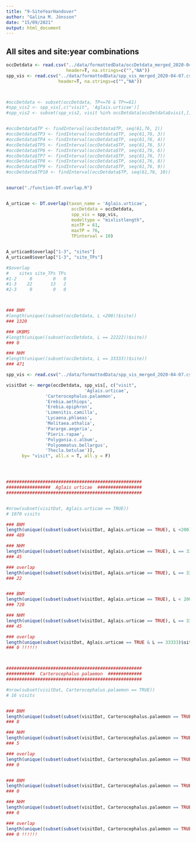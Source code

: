 ```yaml
---
title: "9-SiteYearHandover"
author: "Galina M. Jönsson"
date: "15/09/2021"
output: html_document
---
```


## All sites and site:year combinations
```r
occDetdata <- read.csv("../data/formattedData/occDetdata_merged_2020-04-07.csv", 
                       header=T, na.strings=c("","NA")) 
spp_vis <- read.csv("../data/formattedData/spp_vis_merged_2020-04-07.csv", 
                    header=T, na.strings=c("","NA"))



#occDetdata <- subset(occDetdata, TP<=76 & TP>=61)
#spp_vis2 <- spp_vis[,c("visit", 'Aglais.urticae')]
#spp_vis2 <- subset(spp_vis2, visit %in% occDetdata[occDetdata$visit,])


#occDetdata$TP <- findInterval(occDetdata$TP, seq(61,76, 2))
#occDetdata$TP3 <- findInterval(occDetdata$TP, seq(61,76, 3))
#occDetdata$TP4 <- findInterval(occDetdata$TP, seq(61,76, 4))
#occDetdata$TP5 <- findInterval(occDetdata$TP, seq(61,76, 5))
#occDetdata$TP6 <- findInterval(occDetdata$TP, seq(61,76, 6))
#occDetdata$TP7 <- findInterval(occDetdata$TP, seq(61,76, 7))
#occDetdata$TP8 <- findInterval(occDetdata$TP, seq(61,76, 8))
#occDetdata$TP9 <- findInterval(occDetdata$TP, seq(61,76, 9))
#occDetdata$TP10 <- findInterval(occDetdata$TP, seq(61,76, 10))


source("./function-DT.overlap.R")


A_urticae <- DT.overlap(taxon_name = 'Aglais.urticae',
                         occDetdata = occDetdata,
                         spp_vis = spp_vis,
                         modeltype = "mixlistlength",
                         minTP = 61, 
                         maxTP = 76,
                         TPinterval = 10)


A_urticae8$overlap["1-3", "sites"]
A_urticae8$overlap["1-3", "site_TPs"]

#$overlap
#    sites site_TPs TPs
#1-2     0        0   0
#1-3    22       13   2
#2-3     0        0   0



### BNM
#length(unique((subset(occDetdata, L <200))$site))
### 1320

### UKBMS
#length(unique((subset(occDetdata, L == 22222))$site))
### 0

### NHM
#length(unique((subset(occDetdata, L == 33333))$site))
### 471
```


```r

spp_vis <- read.csv("../data/formattedData/spp_vis_merged_2020-04-07.csv", header=T, na.strings=c("","NA"))

visitDat <- merge(occDetdata, spp_vis[, c("visit",
                              'Aglais.urticae',
               'Carterocephalus.palaemon',
               'Erebia.aethiops',
               'Erebia.epiphron',
               'Limenitis.camilla',
               'Lycaena.phlaeas',
               'Melitaea.athalia',
               'Pararge.aegeria',
               'Pieris.rapae',
               'Polygonia.c.album',
               'Polyommatus.bellargus',
               'Thecla.betulae')], 
      by= "visit", all.x = T, all.y = F)




#################################################### 
#################  Aglais urticae  ################# 
#################################################### 


#nrow(subset(visitDat, Aglais.urticae == TRUE))
# 1070 visits

### BNM
length(unique((subset(subset(visitDat, Aglais.urticae == TRUE), L <200))$site))
### 489

### NHM
length(unique((subset(subset(visitDat, Aglais.urticae == TRUE), L == 33333))$site))
### 45

### overlap
length(unique((subset(subset(visitDat, Aglais.urticae == TRUE), L == 33333))$site)[unique((subset(subset(visitDat, Aglais.urticae == TRUE), L == 33333))$site) %in% unique((subset(subset(visitDat, Aglais.urticae == TRUE), L <200))$site)])
### 22


### BNM
length(unique((subset(subset(visitDat, Aglais.urticae == TRUE), L < 2000))$siteYear))
### 720

### NHM
length(unique((subset(subset(visitDat, Aglais.urticae == TRUE), L == 33333))$siteYear))
### 45

### overlap
length(unique(subset(visitDat, Aglais.urticae == TRUE & L == 33333)$siteYear)[unique((subset(subset(visitDat, Aglais.urticae == TRUE), L == 33333))$siteYear) %in% unique((subset(subset(visitDat, Aglais.urticae == TRUE), L <200))$siteYear)])
### 0 !!!!!!



#################################################### 
###########  Carterocephalus palaemon  ############# 
#################################################### 

#nrow(subset(visitDat, Carterocephalus.palaemon == TRUE))
# 16 visits


### BNM
length(unique((subset(subset(visitDat, Carterocephalus.palaemon == TRUE), L <200))$site))
### 8

### NHM
length(unique((subset(subset(visitDat, Carterocephalus.palaemon == TRUE), L == 33333))$site))
### 5

### overlap
length(unique((subset(subset(visitDat, Carterocephalus.palaemon == TRUE), L == 33333))$site)[unique((subset(subset(visitDat, Carterocephalus.palaemon == TRUE), L == 33333))$site) %in% unique((subset(subset(visitDat, Carterocephalus.palaemon == TRUE), L <200))$site)])
### 0


### BNM
length(unique((subset(subset(visitDat, Carterocephalus.palaemon == TRUE), L < 2000))$siteYear))
### 0

### NHM
length(unique((subset(subset(visitDat, Carterocephalus.palaemon == TRUE), L == 33333))$siteYear))
### 0

### overlap
length(unique((subset(subset(visitDat, Carterocephalus.palaemon == TRUE), L == 33333))$siteYear)[unique((subset(subset(visitDat, Carterocephalus.palaemon == TRUE), L == 33333))$siteYear) %in% unique((subset(subset(visitDat, Carterocephalus.palaemon == TRUE), L <200))$siteYear)])
### 0 !!!!!!


```